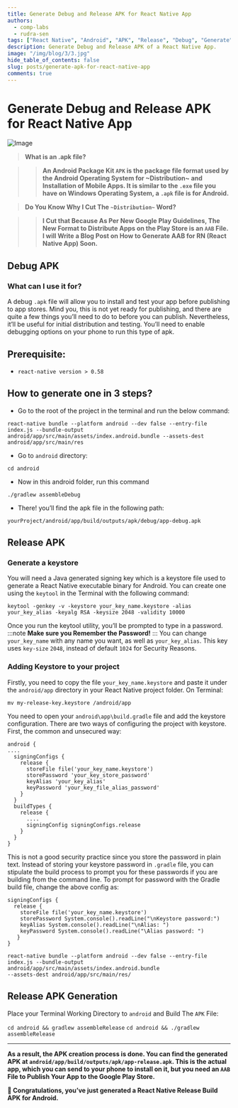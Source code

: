 ```yaml
---
title: Generate Debug and Release APK for React Native App
authors:
  - comp-labs
  - rudra-sen
tags: ["React Native", "Android", "APK", "Release", "Debug", "Generate"]
description: Generate Debug and Release APK of a React Native App.
image: "/img/blog/3/3.jpg"
hide_table_of_contents: false
slug: posts/generate-apk-for-react-native-app
comments: true
---
```


# Generate Debug and Release APK for React Native App

![Image](/img/blog/3/3.jpg)

> **What is an .apk file?**

> > **An Android Package Kit `APK` is the package file format used by the Android Operating System for ~Distribution~ and Installation of Mobile Apps. It is similar to the `.exe` file you have on Windows Operating System, a `.apk` file is for Android.**

<!-- truncate -->

> **Do You Know Why I Cut The `~Distribution~` Word?**

> > **I Cut that Because As Per New Google Play Guidelines, The New Format to Distribute Apps on the Play Store is an `AAB` File. I will Write a Blog Post on How to Generate AAB for RN (React Native App) Soon.**

## Debug APK

### What can I use it for?

A debug `.apk` file will allow you to install and test your app before publishing to app stores. Mind you, this is not yet ready for publishing, and there are quite a few things you’ll need to do to before you can publish. Nevertheless, it’ll be useful for initial distribution and testing.
You’ll need to enable debugging options on your phone to run this type of apk.

## Prerequisite:

- `react-native version > 0.58`

## How to generate one in 3 steps?

- Go to the root of the project in the terminal and run the below command:

```
react-native bundle --platform android --dev false --entry-file index.js --bundle-output android/app/src/main/assets/index.android.bundle --assets-dest android/app/src/main/res
```

- Go to `android` directory:

```
cd android
```

- Now in this android folder, run this command

```
./gradlew assembleDebug
```

- There! you’ll find the apk file in the following path:

`yourProject/android/app/build/outputs/apk/debug/app-debug.apk`

## Release APK

### Generate a keystore

You will need a Java generated signing key which is a keystore file used to generate a React Native executable binary for Android. You can create one using the `keytool` in the Terminal with the following command:

```
keytool -genkey -v -keystore your_key_name.keystore -alias your_key_alias -keyalg RSA -keysize 2048 -validity 10000
```

Once you run the keytool utility, you’ll be prompted to type in a password.
:::note
**Make sure you Remember the Password!**
:::
You can change `your_key_name` with any name you want, as well as `your_key_alias`. This key uses `key-size` `2048`, instead of default `1024` for Security Reasons.

### Adding Keystore to your project

Firstly, you need to copy the file `your_key_name.keystore` and paste it under the `android/app` directory in your React Native project folder.
On Terminal:

```
mv my-release-key.keystore /android/app
```

You need to open your `android\app\build.gradle` file and add the keystore configuration. There are two ways of configuring the project with keystore. First, the common and unsecured way:

```title="buildGradleKeyStore"
android {
....
  signingConfigs {
    release {
      storeFile file('your_key_name.keystore')
      storePassword 'your_key_store_password'
      keyAlias 'your_key_alias'
      keyPassword 'your_key_file_alias_password'
    }
  }
  buildTypes {
    release {
      ....
      signingConfig signingConfigs.release
    }
  }
}
```

This is not a good security practice since you store the password in plain text. Instead of storing your keystore password in `.gradle` file, you can stipulate the build process to prompt you for these passwords if you are building from the command line.
To prompt for password with the Gradle build file, change the above config as:

```title="buildGradleKeyStoreSecure"
signingConfigs {
  release {
    storeFile file('your_key_name.keystore')
    storePassword System.console().readLine("\nKeystore password:")
    keyAlias System.console().readLine("\nAlias: ")
    keyPassword System.console().readLine("\Alias password: ")
   }
}
```

```
react-native bundle --platform android --dev false --entry-file index.js --bundle-output android/app/src/main/assets/index.android.bundle
--assets-dest android/app/src/main/res/
```

## Release APK Generation

Place your Terminal Working Directory to `android` and Build The `APK` File:

<Tabs className="unique-tabs">
  <TabItem value="Windows">
    <code>cd android && gradlew assembleRelease</code>
  </TabItem>
  <TabItem value="macOS/Linux">
    <code>cd android && ./gradlew assembleRelease</code>
  </TabItem>
</Tabs>

---

**As a result, the APK creation process is done. You can find the generated APK at `android/app/build/outputs/apk/app-release.apk`. This is the actual app, which you can send to your phone to install on it, but you need an `AAB` File to Publish Your App to the Google Play Store.**

**🎉 Congratulations, you’ve just generated a React Native Release Build APK for Android.**
